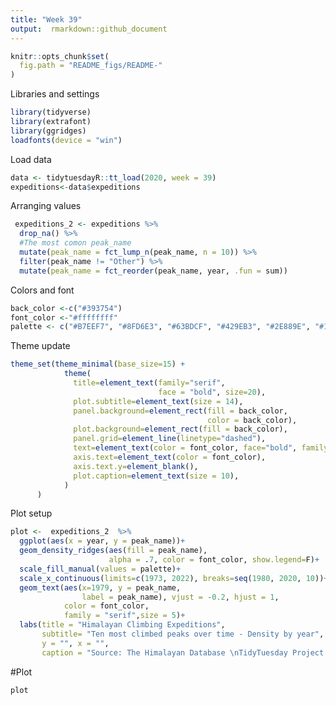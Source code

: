 ```yaml
---
title: "Week 39"
output:  rmarkdown::github_document
---
```

```r
knitr::opts_chunk$set(
  fig.path = "README_figs/README-"
)
```


 Libraries and settings
```r
library(tidyverse)
library(extrafont)
library(ggridges)
loadfonts(device = "win")
```
 Load data
```r
data <- tidytuesdayR::tt_load(2020, week = 39)
expeditions<-data$expeditions

```

Arranging values

```r
 expeditions_2 <- expeditions %>% 
  drop_na() %>% 
  #The most comon peak_name
  mutate(peak_name = fct_lump_n(peak_name, n = 10)) %>%
  filter(peak_name != "Other") %>%
  mutate(peak_name = fct_reorder(peak_name, year, .fun = sum))
```
Colors and font
```r

back_color <-c("#393754")
font_color <-"#ffffffff"
palette <- c("#B7EEF7", "#8FD6E3", "#63BDCF", "#429EB3", "#2E889E", "#166E87", "#178A86", "#106360", "#0F5957", "#105C3B")
```
 Theme update
```r
theme_set(theme_minimal(base_size=15) +
            theme(
              title=element_text(family="serif", 
                                 face = "bold", size=20),
              plot.subtitle=element_text(size = 14),
              panel.background=element_rect(fill = back_color, 
                                            color = back_color),
              plot.background=element_rect(fill = back_color),
              panel.grid=element_line(linetype="dashed"),
              text=element_text(color = font_color, face="bold", family = "serif"),
              axis.text=element_text(color = font_color),
              axis.text.y=element_blank(),
              plot.caption=element_text(size = 10),
            )
      )
```
 
Plot setup

```r
plot <-  expeditions_2  %>% 
  ggplot(aes(x = year, y = peak_name))+
  geom_density_ridges(aes(fill = peak_name), 
                      alpha = .7, color = font_color, show.legend=F)+
  scale_fill_manual(values = palette)+
  scale_x_continuous(limits=c(1973, 2022), breaks=seq(1980, 2020, 10))+
  geom_text(aes(x=1979, y = peak_name, 
                label = peak_name), vjust = -0.2, hjust = 1,
            color = font_color,  
            family = "serif",size = 5)+
  labs(title = "Himalayan Climbing Expeditions",
       subtitle= "Ten most climbed peaks over time - Density by year",
       y = "", x = "",
       caption = "Source: The Himalayan Database \nTidyTuesday Project - week 39 \n Visualization: @Lacapary")
```
#Plot
```r

plot

```

  